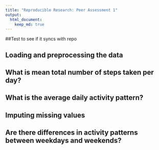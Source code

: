 ```yaml
---
title: "Reproducible Research: Peer Assessment 1"
output: 
  html_document:
    keep_md: true
---
```

##Test to see if it syncs with repo

## Loading and preprocessing the data



## What is mean total number of steps taken per day?



## What is the average daily activity pattern?



## Imputing missing values



## Are there differences in activity patterns between weekdays and weekends?
